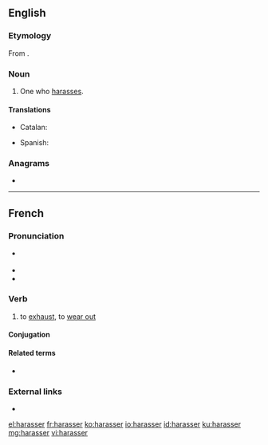 ==English==

===Etymology===
From {{suffix|harass|er|lang=en}}.

===Noun===
{{en-noun}}

# One who [[harass]]es.

====Translations====
{{trans-top|one who harasses}}
* Catalan: {{t|ca|assetjador|m}}
{{trans-mid}}
* Spanish: {{t+|es|acosador|m}}
{{trans-bottom}}

===Anagrams===
* {{l|en|harrases}}

----

==French==

===Pronunciation===
* {{fr-asph}} {{IPA|/a.ʁa.se/|lang=fr}}
* {{rhymes|e|lang=fr}}
* {{homophones|aracée|harassai|harassé|harassée|harassées|harassés|harassez|lang=fr}}

===Verb===
{{fr-verb}}

# to [[exhaust]], to [[wear out]]

====Conjugation====
{{fr-conj-auto}}

====Related terms====
* {{l|fr|harassement}}

===External links===
* {{R:TLFi}}

[[el:harasser]]
[[fr:harasser]]
[[ko:harasser]]
[[io:harasser]]
[[id:harasser]]
[[ku:harasser]]
[[mg:harasser]]
[[vi:harasser]]